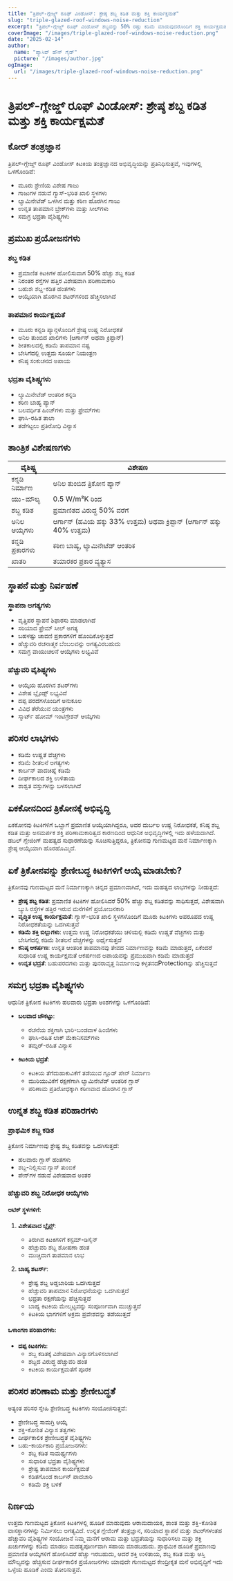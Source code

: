 ```yaml
---
title: "ತ್ರಿಪಲ್-ಗ್ಲೇಜ್ಡ್ ರೂಫ್ ವಿಂಡೋಸ್: ಶ್ರೇಷ್ಠ ಶಬ್ದ ಕಡಿತ ಮತ್ತು ಶಕ್ತಿ ಕಾರ್ಯಕ್ಷಮತೆ"
slug: "triple-glazed-roof-windows-noise-reduction"
excerpt: "ತ್ರಿಪಲ್-ಗ್ಲೇಜ್ಡ್ ರೂಫ್ ವಿಂಡೋಸ್ ಶಬ್ದವನ್ನು 50% ರಷ್ಟು ಕಡಿಮೆ ಮಾಡುವುದರೊಂದಿಗೆ ಶಕ್ತಿ ಕಾರ್ಯಕ್ಷಮತೆ ಮತ್ತು ಮನೆ ಭದ್ರತೆಯನ್ನು ಸುಧಾರಿಸಲು ಹೇಗೆ ಸಹಾಯ ಮಾಡುತ್ತವೆ ಎಂಬುದನ್ನು ತಿಳಿಯಿರಿ."
coverImage: "/images/triple-glazed-roof-windows-noise-reduction.png"
date: "2025-02-14"
author:
  name: "ಪ್ಯಾಸಿವ್ ಹೌಸ್ ಗೈಡ್"
  picture: "/images/author.jpg"
ogImage:
  url: "/images/triple-glazed-roof-windows-noise-reduction.png"
---
```


# ತ್ರಿಪಲ್-ಗ್ಲೇಜ್ಡ್ ರೂಫ್ ವಿಂಡೋಸ್: ಶ್ರೇಷ್ಠ ಶಬ್ದ ಕಡಿತ ಮತ್ತು ಶಕ್ತಿ ಕಾರ್ಯಕ್ಷಮತೆ

## ಕೋರ್ ತಂತ್ರಜ್ಞಾನ

ತ್ರಿಪಲ್-ಗ್ಲೇಜ್ಡ್ ರೂಫ್ ವಿಂಡೋಸ್ ಕಿಟಕಿಯ ತಂತ್ರಜ್ಞಾನದ ಅಭಿವೃದ್ಧಿಯನ್ನು ಪ್ರತಿನಿಧಿಸುತ್ತವೆ, ಇವುಗಳಲ್ಲಿ ಒಳಗೊಂಡಿವೆ:

- ಮೂರು ಶ್ರೇಣಿಯ ವಿಶೇಷ ಗಾಜು
- ಗಾಜುಗಳ ನಡುವೆ ಗ್ಯಾಸ್-ಭರಿತ ಖಾಲಿ ಸ್ಥಳಗಳು
- ಲ್ಯಾಮಿನೇಟೆಡ್ ಒಳಗಿನ ಮತ್ತು ಕಠಿಣ ಹೊರಗಿನ ಗಾಜು
- ಉನ್ನತ ತಾಪಮಾನ ಬ್ರೇಕ್‌ಗಳು ಮತ್ತು ಸೀಲ್‌ಗಳು
- ಸಮಗ್ರ ಭದ್ರತಾ ವೈಶಿಷ್ಟ್ಯಗಳು

## ಪ್ರಮುಖ ಪ್ರಯೋಜನಗಳು

### ಶಬ್ದ ಕಡಿತ
- ಪ್ರಮಾಣಿತ ಕಿಟಕಿಗಳ ಹೋಲಿಸುವಾಗ 50% ಹೆಚ್ಚು ಶಬ್ದ ಕಡಿತ
- ನಿರಂತರ ರಸ್ತೆಗಳ ಹತ್ತಿರ ವಿಶೇಷವಾಗಿ ಪರಿಣಾಮಕಾರಿ
- ಬಹುಶಃ ಶಬ್ದ-ಕಡಿತ ಹಂತಗಳು
- ಆಯ್ಕೆಯಾಗಿ ಹೊರಗಿನ ಶಟರ್‌ಗಳಿಂದ ಹೆಚ್ಚಿಸಲಾಗಿದೆ

### ತಾಪಮಾನ ಕಾರ್ಯಕ್ಷಮತೆ
- ಮೂರು ಕನ್ನಡಿ ಪ್ಯಾನ್ಗಳೊಂದಿಗೆ ಶ್ರೇಷ್ಠ ಉಷ್ಣ ನಿರೋಧಕತೆ
- ಅನಿಲ ತುಂಬಿದ ಖಾಲಿಗಳು (ಆರ್ಗಾನ್ ಅಥವಾ ಕ್ರಿಪ್ಟಾನ್)
- ಶೀತಕಾಲದಲ್ಲಿ ಕಡಿಮೆ ತಾಪಮಾನ ನಷ್ಟ
- ಬೇಸಿಗೆದಲ್ಲಿ ಉತ್ತಮ ಸೂರ್ಯ ನಿಯಂತ್ರಣ
- ಕನಿಷ್ಠ ಸಂಕುಚನದ ಅಪಾಯ

### ಭದ್ರತಾ ವೈಶಿಷ್ಟ್ಯಗಳು
- ಲ್ಯಾಮಿನೇಟೆಡ್ ಆಂತರಿಕ ಕನ್ನಡಿ
- ಕಠಿಣ ಬಾಹ್ಯ ಪ್ಯಾನ್
- ಬಲವರ್ಧಿತ ಹಿಂಜ್‌ಗಳು ಮತ್ತು ಫ್ರೇಮ್‌ಗಳು
- ಘಾಸಿ-ರಹಿತ ತಾಲಾ
- ತಡೆಗಟ್ಟಲು ಪ್ರತಿರೋಧಿ ವಿನ್ಯಾಸ

## ತಾಂತ್ರಿಕ ವಿಶೇಷಣಗಳು

| ವೈಶಿಷ್ಟ್ಯ | ವಿಶೇಷಣ |
|---------|--------------|
| ಕನ್ನಡಿ ನಿರ್ಮಾಣ | ಅನಿಲ ತುಂಬಿದ ತ್ರಿಕೋನ ಪ್ಯಾನ್ |
| ಯು-ಮೌಲ್ಯ | 0.5 W/m²K ರಿಂದ |
| ಶಬ್ದ ಕಡಿತ | ಪ್ರಮಾಣಿತದ ವಿರುದ್ಧ 50% ವರೆಗೆ |
| ಅನಿಲ ಆಯ್ಕೆಗಳು | ಆರ್ಗಾನ್ (ಹವಿಯ ಹಕ್ಕು 33% ಉತ್ತಮ) ಅಥವಾ ಕ್ರಿಪ್ಟಾನ್ (ಆರ್ಗಾನ್ ಹಕ್ಕು 40% ಉತ್ತಮ) |
| ಕನ್ನಡಿ ಪ್ರಕಾರಗಳು | ಕಠಿಣ ಬಾಹ್ಯ, ಲ್ಯಾಮಿನೇಟೆಡ್ ಆಂತರಿಕ |
| ಖಾತರಿ | ತಯಾರಕರ ಪ್ರಕಾರ ವ್ಯತ್ಯಾಸ |

## ಸ್ಥಾಪನೆ ಮತ್ತು ನಿರ್ವಹಣೆ

### ಸ್ಥಾಪನಾ ಅಗತ್ಯಗಳು
- ವೃತ್ತಿಪರ ಸ್ಥಾಪನೆ ಶಿಫಾರಸು ಮಾಡಲಾಗಿದೆ
- ಸರಿಯಾದ ಫ್ರೇಮ್ ಸೀಲ್ ಅಗತ್ಯ
- ಬಹಳಷ್ಟು ಚಾವಣಿ ಪ್ರಕಾರಗಳಿಗೆ ಹೊಂದಿಕೊಳ್ಳುತ್ತದೆ
- ಹೆಚ್ಚುವರಿ ರಚನಾತ್ಮಕ ಬೆಂಬಲವನ್ನು ಅಗತ್ಯವಿರಬಹುದು
- ಸಮಗ್ರ ವಾಯುಚಲನೆ ಆಯ್ಕೆಗಳು ಲಭ್ಯವಿವೆ

### ಹೆಚ್ಚುವರಿ ವೈಶಿಷ್ಟ್ಯಗಳು
- ಆಯ್ಕೆಯ ಹೊರಗಿನ ಶಟರ್‌ಗಳು
- ವಿಶೇಷ ಬ್ಲೈಂಡ್ಸ್ ಲಭ್ಯವಿದೆ
- ದಪ್ಪ ಪರದೆಗಳೊಂದಿಗೆ ಅನುಕೂಲ
- ವಿವಿಧ ತೆರೆಯುವ ಯಂತ್ರಗಳು
- ಸ್ಮಾರ್ಟ್ ಹೋಮ್ ಇಂಟಿಗ್ರೇಶನ್ ಆಯ್ಕೆಗಳು

## ಪರಿಸರ ಲಾಭಗಳು

- ಕಡಿಮೆ ಉಷ್ಣತೆ ವೆಚ್ಚಗಳು
- ಕಡಿಮೆ ಶೀತಲನೆ ಅಗತ್ಯಗಳು
- ಕಾರ್ಬನ್ ಪಾದಚಿಹ್ನೆ ಕಡಿಮೆ
- ದೀರ್ಘಕಾಲದ ಶಕ್ತಿ ಉಳಿತಾಯ
- ಶಾಶ್ವತ ವಸ್ತುಗಳನ್ನು ಬಳಸಲಾಗಿದೆ

## ಏಕಕೋನದಿಂದ ತ್ರಿಕೋನಕ್ಕೆ ಅಭಿವೃದ್ಧಿ

ಏಕಕೋನವು ಕಿಟಕಿಗಳಿಗೆ ಒಬ್ಬಾಗೆ ಪ್ರಮಾಣಿತ ಆಯ್ಕೆಯಾಗಿದ್ದರೂ, ಅದರ ದುರ್ಬಲ ಉಷ್ಣ ನಿರೋಧಕತೆ, ಕನಿಷ್ಠ ಶಬ್ದ ಕಡಿತ ಮತ್ತು ಅಸಮರ್ಪಕ ಶಕ್ತಿ ಪರಿಣಾಮಕಾರಿತ್ವದ ಕಾರಣದಿಂದ ಆಧುನಿಕ ಅಭಿವೃದ್ಧಿಗಳಲ್ಲಿ ಇದು ಹಳೆಯದಾಗಿದೆ. ಡಬಲ್ ಗ್ಲೇಜಿಂಗ್ ಮಹತ್ವದ ಸುಧಾರಣೆಯನ್ನು ಸೂಚಿಸುತ್ತಿದ್ದರೂ, ತ್ರಿಕೋನವು ಗುಣಮಟ್ಟದ ಮನೆ ನಿರ್ಮಾಣಕ್ಕಾಗಿ ಶ್ರೇಷ್ಠ ಆಯ್ಕೆಯಾಗಿ ಹೊರಹೊಮ್ಮಿದೆ.

## ಏಕೆ ತ್ರಿಕೋನವನ್ನು ಶ್ರೇಣೀಬದ್ಧ ಕಿಟಕಿಗಳಿಗೆ ಆಯ್ಕೆ ಮಾಡಬೇಕು?

ತ್ರಿಕೋನವು ಗುಣಮಟ್ಟದ ಮನೆ ನಿರ್ಮಾಣಕ್ಕಾಗಿ ಚಿನ್ನದ ಪ್ರಮಾಣವಾಗಿದೆ, ಇದು ಮಹತ್ವದ ಲಾಭಗಳನ್ನು ನೀಡುತ್ತದೆ:

- **ಶ್ರೇಷ್ಠ ಶಬ್ದ ಕಡಿತ**: ಪ್ರಮಾಣಿತ ಕಿಟಕಿಗಳ ಹೋಲಿಸಿದರೆ 50% ಹೆಚ್ಚು ಶಬ್ದ ಕಡಿತವನ್ನು ಸಾಧಿಸುತ್ತದೆ, ವಿಶೇಷವಾಗಿ ಬ್ಯುಸಿ ರಸ್ತೆಗಳ ಹತ್ತಿರ ಇರುವ ಮನೆಗಳಿಗೆ ಪ್ರಯೋಜನಕಾರಿ
- **ವೃದ್ಧಿತ ಉಷ್ಣ ಕಾರ್ಯಕ್ಷಮತೆ**: ಗ್ಯಾಸ್-ಭರಿತ ಖಾಲಿ ಸ್ಥಳಗಳೊಂದಿಗೆ ಮೂರು ಕಿಟಕಿಗಳು ಅಪರೂಪದ ಉಷ್ಣ ನಿರೋಧಕತೆಯನ್ನು ಒದಗಿಸುತ್ತವೆ
- **ಕಡಿಮೆ ಶಕ್ತಿ ಬಿಲ್ಲುಗಳು**: ಉತ್ತಮ ಉಷ್ಣ ನಿರೋಧಕತೆಯು ಚಳಿಯಲ್ಲಿ ಕಡಿಮೆ ಉಷ್ಣತೆ ವೆಚ್ಚಗಳು ಮತ್ತು ಬೇಸಿಗೆದಲ್ಲಿ ಕಡಿಮೆ ಶೀತಲನೆ ವೆಚ್ಚಗಳನ್ನು ಅರ್ಥೈಸುತ್ತದೆ
- **ಕನಿಷ್ಠ ಆಕರ್ಷಣ**: ಉನ್ನತ ಆಂತರಿಕ ತಾಪಮಾನವು ತೇವದ ನಿರ್ಮಾಣವನ್ನು ಕಡಿಮೆ ಮಾಡುತ್ತದೆ, ಏಕೆಂದರೆ ಸುಧಾರಿತ ಉಷ್ಣ ಕಾರ್ಯಕ್ಷಮತೆ ಆಕರ್ಷಣದ ಅಪಾಯವನ್ನು ಪ್ರಮುಖವಾಗಿ ಕಡಿಮೆ ಮಾಡುತ್ತದೆ
- **ಉನ್ನತ ಭದ್ರತೆ**: ಬಹುಪರದಗಳು ಮತ್ತು ಪುನರಾವೃತ್ತ ನಿರ್ಮಾಣವು ಕಳ್ಳತನದProtectionನ್ನು ಹೆಚ್ಚಿಸುತ್ತದೆ

## ಸಮಗ್ರ ಭದ್ರತಾ ವೈಶಿಷ್ಟ್ಯಗಳು

ಆಧುನಿಕ ತ್ರಿಕೋನ ಕಿಟಕಿಗಳು ಹಲವಾರು ಭದ್ರತಾ ಅಂಶಗಳನ್ನು ಒಳಗೊಂಡಿವೆ:

- **ಬಲವಾದ ಚೌಕಟ್ಟು**:
  - ರಚನೆಯ ಶಕ್ತಿಗಾಗಿ ಭಾರಿ-ಬಂಡವಾಳ ಹಿಂಜಿಗಳು
  - ಘಾಸಿ-ರಹಿತ ಲಾಕ್ ಮೆಕಾನಿಸಮ್‌ಗಳು
  - ತಮ್ಪರ್-ರಹಿತ ವಿನ್ಯಾಸ

- **ಕಿಟಕಿಯ ಭದ್ರತೆ**:
  - ಕಿಟಕಿಯ ತೆಗೆದುಹಾಕುವಿಕೆಗೆ ತಡೆಯುವ ಗ್ಲೂಡ್ ಪೇನ್ ನಿರ್ಮಾಣ
  - ಮುರಿಯುವಿಕೆಗೆ ರಕ್ಷಣೆಗಾಗಿ ಲ್ಯಾಮಿನೇಟೆಡ್ ಆಂತರಿಕ ಗ್ಲಾಸ್
  - ಪರಿಣಾಮ ಪ್ರತಿರೋಧಕ್ಕಾಗಿ ಕಠಿಣವಾದ ಹೊರಗಿನ ಗ್ಲಾಸ್

## ಉನ್ನತ ಶಬ್ದ ಕಡಿತ ಪರಿಹಾರಗಳು

### ಪ್ರಾಥಮಿಕ ಶಬ್ದ ಕಡಿತ
ತ್ರಿಕೋನ ನಿರ್ಮಾಣವು ಶ್ರೇಷ್ಟ ಶಬ್ದ ಕಡಿತವನ್ನು ಒದಗಿಸುತ್ತದೆ:
- ಹಲವಾರು ಗ್ಲಾಸ್ ಹಂತಗಳು
- ಶಬ್ದ-ನಿಲ್ಲಿಸುವ ಗ್ಯಾಸ್ ತುಂಬಿಕೆ
- ಪೇನ್‌ಗಳ ನಡುವೆ ವಿಶೇಷವಾದ ಅಂತರ

### ಹೆಚ್ಚುವರಿ ಶಬ್ದ ನಿರೋಧಕ ಆಯ್ಕೆಗಳು

#### ಅಟಿಕ್ ಸ್ಥಳಗಳಿಗೆ:
1. **ವಿಶೇಷವಾದ ಬ್ಲೈನ್ಸ್**:
   - ತಿರುಗಿದ ಕಿಟಕಿಗಳಿಗೆ ಕಸ್ಟಮ್-ಡಿಸೈನ್
   - ಹೆಚ್ಚುವರಿ ಶಬ್ದ ಶೋಷಣಾ ಹಂತ
   - ಮುಚ್ಚಿದಾಗ ತಾಪಮಾನ ಲಾಭ

2. **ಬಾಹ್ಯ ಶಟರ್ಸ್**:
   - ಶ್ರೇಷ್ಟ ಶಬ್ದ ಅಡ್ಡಬಾರಿಯ ಒದಗಿಸುತ್ತದೆ
   - ಹೆಚ್ಚುವರಿ ತಾಪಮಾನ ನಿರೋಧನೆಯನ್ನು ಒದಗಿಸುತ್ತದೆ
   - ಭದ್ರತಾ ರಕ್ಷಣೆಯನ್ನು ಹೆಚ್ಚಿಸುತ್ತದೆ
   - ಬಾಹ್ಯ ಕಿಟಕಿಯ ಮೇಲ್ಮಟ್ಟವನ್ನು ಸಂಪೂರ್ಣವಾಗಿ ಮುಚ್ಚುತ್ತದೆ
   - ಕಿಟಕಿಯ ಭಾಗಗಳಿಗೆ ಅಕ್ರಮ ಪ್ರವೇಶವನ್ನು ತಡೆಯುತ್ತದೆ

#### ಒಳಾಂಗಣ ಪರಿಹಾರಗಳು:
- **ದಪ್ಪ ಕಿಟಕಿಗಳು**: 
  - ಶಬ್ದ ಕಡಿತಕ್ಕೆ ವಿಶೇಷವಾಗಿ ವಿನ್ಯಾಸಗೊಳಿಸಲಾಗಿದೆ
  - ಶಬ್ದದ ವಿರುದ್ಧ ಹೆಚ್ಚುವರಿ ಹಂತ
  - ಕಿಟಕಿಯ ಕಾರ್ಯಕ್ಷಮತೆಗೆ ಪೂರಕ

## ಪರಿಸರ ಪರಿಣಾಮ ಮತ್ತು ಶ್ರೇಣೀಬದ್ಧತೆ

ಅತ್ಯಂತ ಪರಿಸರ ಸ್ನೇಹಿ ಶ್ರೇಣೀಬದ್ಧ ಕಿಟಕಿಗಳು ಸಂಯೋಜಿಸುತ್ತವೆ:
- ಶ್ರೇಣೀಬದ್ಧ ಸಾಮಗ್ರಿ ಆಯ್ಕೆ
- ಶಕ್ತಿ-ಕೋಶಿತ ವಿನ್ಯಾಸ ತತ್ವಗಳು
- ದೀರ್ಘಕಾಲಿಕ ಶ್ರೇಣೀಬದ್ಧತೆ ವೈಶಿಷ್ಟ್ಯಗಳು
- ಬಹು-ಕಾರ್ಯಕಾರಿ ಪ್ರಯೋಜನಗಳು:
  - ಶಬ್ದ ಕಡಿತ ಸಾಮರ್ಥ್ಯಗಳು
  - ಸುಧಾರಿತ ಭದ್ರತಾ ವೈಶಿಷ್ಟ್ಯಗಳು
  - ಶ್ರೇಷ್ಟ ತಾಪಮಾನ ಕಾರ್ಯಕ್ಷಮತೆ
  - ಕಡಿತಗೊಂಡ ಕಾರ್ಬನ್ ಪಾದಚಾರಿ
  - ಕಡಿಮೆ ಶಕ್ತಿ ಬಳಕೆ

## ನಿರ್ಣಯ

ಉತ್ತಮ ಗುಣಮಟ್ಟದ ತ್ರಿಕೋನ ಕಿಟಕಿಗಳಲ್ಲಿ ಹೂಡಿಕೆ ಮಾಡುವುದು ಆರಾಮದಾಯಕ, ಶಾಂತ ಮತ್ತು ಶಕ್ತಿ-ಕೋಶಿತ ವಾಸಸ್ಥಾನಗಳನ್ನು ನಿರ್ಮಿಸಲು ಅಗತ್ಯವಿದೆ. ಉನ್ನತ ಗ್ಲೇಜಿಂಗ್ ತಂತ್ರಜ್ಞಾನ, ಸರಿಯಾದ ಸ್ಥಾಪನೆ ಮತ್ತು ಶಟರ್‌ಗಳಂತಹ ಹೆಚ್ಚುವರಿ ವೈಶಿಷ್ಟ್ಯಗಳ ಸಂಯೋಜನೆ ನಿಮ್ಮ ಮನೆಗೆ ಆರಾಮ ಮತ್ತು ಭದ್ರತೆಯನ್ನು ಸುಧಾರಿಸಲು ಮತ್ತು ಶಕ್ತಿ ಖರ್ಚುಗಳನ್ನು ಕಡಿಮೆ ಮಾಡಲು ಮಹತ್ವಪೂರ್ಣವಾಗಿ ಸಹಾಯ ಮಾಡಬಹುದು. ಪ್ರಾಥಮಿಕ ಹೂಡಿಕೆ ಪ್ರಮಾಣವು ಪ್ರಮಾಣಿತ ಆಯ್ಕೆಗಳಿಗೆ ಹೋಲಿಸಿದರೆ ಹೆಚ್ಚು ಇರಬಹುದು, ಆದರೆ ಶಕ್ತಿ ಉಳಿತಾಯ, ಶಬ್ದ ಕಡಿತ ಮತ್ತು ಆಸ್ತಿ ಮೌಲ್ಯವನ್ನು ಹೆಚ್ಚಿಸುವ ದೀರ್ಘಕಾಲಿಕ ಪ್ರಯೋಜನಗಳು ಯಾವುದೇ ಗುಣಮಟ್ಟದ ಕೇಂದ್ರೀಕೃತ ಮನೆ ಅಭಿವೃದ್ಧಿಗೆ ಇದು ಒಳ್ಳೆಯ ಹೂಡಿಕೆ ಎಂದು ತೋರಿಸುತ್ತವೆ.